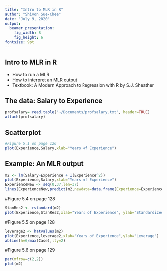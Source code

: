 ```yaml
---
title: "Intro to MLR in R"
author: "Shivon Sue-Chee"
date: "July 9, 2020"
output: 
  beamer_presentation: 
    fig_width: 8
    fig_height: 6
fontsize: 9pt
---
```



## Intro to MLR in R

- How to run a MLR
- How to interpret an MLR output
- Textbook: A Modern Approach to Regression with R by S.J. Sheather



## The data: Salary to Experience

```r
profsalary= read.table("~/Documents/profsalary.txt", header=TRUE)
attach(profsalary)
```


## Scatterplot

```r
#Figure 5.1 on page 126
plot(Experience,Salary,xlab="Years of Experience")
```


## Example: An MLR output

```r
m2 <- lm(Salary~Experience + I(Experience^2))
plot(Experience,Salary,xlab="Years of Experience")
ExperienceNew <- seq(0,37,len=37)
lines(ExperienceNew,predict(m2,newdata=data.frame(Experience=ExperienceNew)))
```


#Figure 5.4 on page 128
```r
StanRes2 <- rstandard(m2)
plot(Experience,StanRes2,xlab="Years of Experience", ylab="Standardized Residuals")
```



#Figure 5.5 on page 128
```r
leverage2 <- hatvalues(m2)
plot(Experience,leverage2,xlab="Years of Experience",ylab="Leverage")
abline(h=6/max(Case),lty=2)
```


#Figure 5.6 on page 129
```r
par(mfrow=c(2,2))
plot(m2)
```


